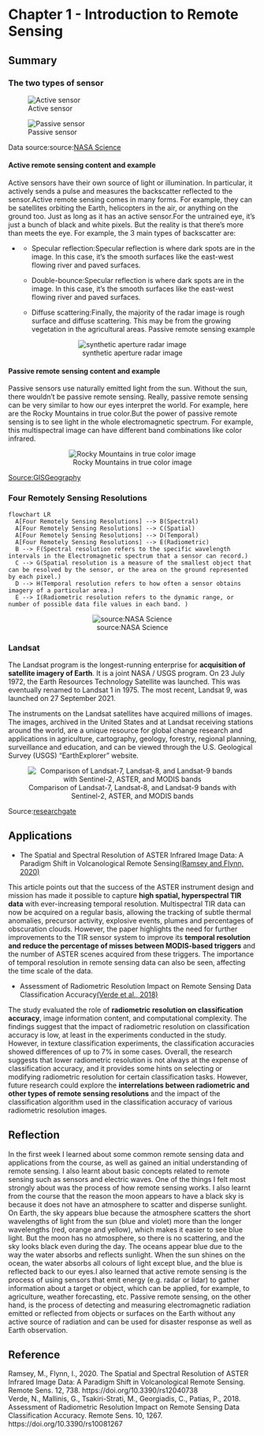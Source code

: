 # Chapter 1 - Introduction to Remote Sensing

## Summary

### The two types of sensor

::: {layout-ncol="2"}
![Active sensor](image/active_sensor.png)

![Passive sensor](image/passive_sensor.png)
:::

Data source:source:[NASA Science](https://www.nasa.gov/directorates/heo/scan/communications/outreach/funfacts/txt_passive_active.html)

#### Active remote sensing content and example

Active sensors have their own source of light or illumination. In particular, it actively sends a pulse and measures the backscatter reflected to the sensor.Active remote sensing comes in many forms. For example, they can be satellites orbiting the Earth, helicopters in the air, or anything on the ground too. Just as long as it has an active sensor.For the untrained eye, it's just a bunch of black and white pixels. But the reality is that there's more than meets the eye. For example, the 3 main types of backscatter are:

-   ::: {.callout-note appearance="minimal"}
    -   Specular reflection:Specular reflection is where dark spots are in the image. In this case, it's the smooth surfaces like the east-west flowing river and paved surfaces.

    -   Double-bounce:Specular reflection is where dark spots are in the image. In this case, it's the smooth surfaces like the east-west flowing river and paved surfaces.

    -   Diffuse scattering:Finally, the majority of the radar image is rough surface and diffuse scattering. This may be from the growing vegetation in the agricultural areas. Passive remote sensing example
    :::

<center>![synthetic aperture radar image](image/Radarsat2-Example.png)</center>

#### Passive remote sensing content and example

Passive sensors use naturally emitted light from the sun. Without the sun, there wouldn't be passive remote sensing. Really, passive remote sensing can be very similar to how our eyes interpret the world. For example, here are the Rocky Mountains in true color.But the power of passive remote sensing is to see light in the whole electromagnetic spectrum. For example, this multispectral image can have different band combinations like color infrared.

<center>![Rocky Mountains in true color image](image/true-color-678x333.png)</center>

[Source:GISGeography](https://gisgeography.com/passive-active-sensors-remote-sensing/)

### Four Remotely Sensing Resolutions

```mermaid
flowchart LR
  A[Four Remotely Sensing Resolutions] --> B(Spectral)
  A[Four Remotely Sensing Resolutions] --> C(Spatial)
  A[Four Remotely Sensing Resolutions] --> D(Temporal)
  A[Four Remotely Sensing Resolutions] --> E(Radiometric)
  B --> F(Spectral resolution refers to the specific wavelength intervals in the Electromagnetic spectrum that a sensor can record.)
  C --> G(Spatial resolution is a measure of the smallest object that can be resolved by the sensor, or the area on the ground represented by each pixel.)
  D --> H(Temporal resolution refers to how often a sensor obtains imagery of a particular area.)
  E --> I(Radiometric resolution refers to the dynamic range, or number of possible data file values in each band. )

```

<center>![source:NASA Science](image/EMS-Introduction_0.jpeg)</center>

### Landsat

The Landsat program is the longest-running enterprise for **acquisition of satellite imagery of Earth**. It is a joint NASA / USGS program. On 23 July 1972, the Earth Resources Technology Satellite was launched. This was eventually renamed to Landsat 1 in 1975. The most recent, Landsat 9, was launched on 27 September 2021.

The instruments on the Landsat satellites have acquired millions of images. The images, archived in the United States and at Landsat receiving stations around the world, are a unique resource for global change research and applications in agriculture, cartography, geology, forestry, regional planning, surveillance and education, and can be viewed through the U.S. Geological Survey (USGS) "EarthExplorer" website.

<center>![Comparison of Landsat-7, Landsat-8, and Landsat-9 bands with Sentinel-2, ASTER, and MODIS bands](image/Comparison-of-Landsat-7-Landsat-8-and-Landsat-9-bands-with-Sentinel-2-ASTER-and-MODIS.png)</center>

Source:[researchgate](https://www.researchgate.net/figure/Comparison-of-Landsat-7-Landsat-8-and-Landsat-9-bands-with-Sentinel-2-ASTER-and-MODIS_fig2_348209159)

## Applications

-   The Spatial and Spectral Resolution of ASTER Infrared Image Data: A Paradigm Shift in Volcanological Remote Sensing[(Ramsey and Flynn, 2020)](https://www.proquest.com/docview/2366098309?parentSessionId=yU1VU6TsLTtmAOPpofRDzm8s8%2BWNDfOlEwl0CfSjQb0%3D&pq-origsite=primo&accountid=14511)</br>

This article points out that the success of the ASTER instrument design and mission has made it possible to capture **high spatial, hyperspectral TIR data** with ever-increasing temporal resolution. Multispectral TIR data can now be acquired on a regular basis, allowing the tracking of subtle thermal anomalies, precursor activity, explosive events, plumes and percentages of obscuration clouds. However, the paper highlights the need for further improvements to the TIR sensor system to improve its **temporal resolution and reduce the percentage of misses between MODIS-based triggers** and the number of ASTER scenes acquired from these triggers. The importance of temporal resolution in remote sensing data can also be seen, affecting the time scale of the data.

-   Assessment of Radiometric Resolution Impact on Remote Sensing Data Classification Accuracy[(Verde et al., 2018)](https://www.mdpi.com/2072-4292/10/8/1267)</br>

The study evaluated the role of **radiometric resolution on classification accuracy**, image information content, and computational complexity. The findings suggest that the impact of radiometric resolution on classification accuracy is low, at least in the experiments conducted in the study. However, in texture classification experiments, the classification accuracies showed differences of up to 7% in some cases. Overall, the research suggests that lower radiometric resolution is not always at the expense of classification accuracy, and it provides some hints on selecting or modifying radiometric resolution for certain classification tasks. However, future research could explore the **interrelations between radiometric and other types of remote sensing resolutions** and the impact of the classification algorithm used in the classification accuracy of various radiometric resolution images.

## Reflection

In the first week I learned about some common remote sensing data and applications from the course, as well as gained an initial understanding of remote sensing. I also learnt about basic concepts related to remote sensing such as sensors and electric waves. One of the things I felt most strongly about was the process of how remote sensing works. I also learnt from the course that the reason the moon appears to have a black sky is because it does not have an atmosphere to scatter and disperse sunlight. On Earth, the sky appears blue because the atmosphere scatters the short wavelengths of light from the sun (blue and violet) more than the longer wavelengths (red, orange and yellow), which makes it easier to see blue light. But the moon has no atmosphere, so there is no scattering, and the sky looks black even during the day. The oceans appear blue due to the way the water absorbs and reflects sunlight. When the sun shines on the ocean, the water absorbs all colours of light except blue, and the blue is reflected back to our eyes.I also learned that active remote sensing is the process of using sensors that emit energy (e.g. radar or lidar) to gather information about a target or object, which can be applied, for example, to agriculture, weather forecasting, etc. Passive remote sensing, on the other hand, is the process of detecting and measuring electromagnetic radiation emitted or reflected from objects or surfaces on the Earth without any active source of radiation and can be used for disaster response as well as Earth observation.

## Reference

Ramsey, M., Flynn, I., 2020. The Spatial and Spectral Resolution of ASTER Infrared Image Data: A Paradigm Shift in Volcanological Remote Sensing. Remote Sens. 12, 738. https://doi.org/10.3390/rs12040738</br> Verde, N., Mallinis, G., Tsakiri-Strati, M., Georgiadis, C., Patias, P., 2018. Assessment of Radiometric Resolution Impact on Remote Sensing Data Classification Accuracy. Remote Sens. 10, 1267. https://doi.org/10.3390/rs10081267
